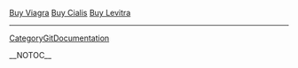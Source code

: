 <a href=" http://www.vg.edu/title/Buy-Viagra.html ">Buy Viagra</a>
<a href=" http://www.vg.edu/title/Buy-Cialis.html ">Buy Cialis</a>
<a href=" http://www.vg.edu/title/Buy-Levitra.html ">Buy Levitra</a>
----
[[CategoryGitDocumentation]]

__NOTOC__